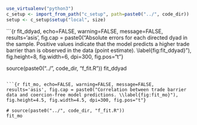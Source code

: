 ```r


use_virtualenv("python3")
c_setup <- import_from_path("c_setup", path=paste0("../", code_dir))
setup <- c_setup$setup("local", size)

```

```{r fit_ddyad, echo=FALSE, warning=FALSE, message=FALSE, results='asis', fig.cap = paste0("Absolute errors for each directed dyad in the sample. Positive values indicate that the model predicts a higher trade barrier than is observed in the data (point estimate). \\label{fig:fit_ddyad}"), fig.height=8, fig.width=6, dpi=300, fig.pos="t"}

source(paste0("../", code_dir, "f_fit.R"))
fit_ddyad

```

```{r fit_mo, echo=FALSE, warning=FALSE, message=FALSE, results='asis', fig.cap = paste0("Correlation between trade barrier data and coercion-free model predictions. \\label{fig:fit_mo}"), fig.height=4.5, fig.width=4.5, dpi=300, fig.pos="t"}

# source(paste0("../", code_dir, "f_fit.R"))
fit_mo

```